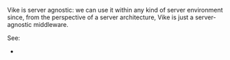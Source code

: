 
Vike is server agnostic: we can use it within any kind of server environment since, from the perspective of a server architecture, Vike is just a server-agnostic middleware.

See:
 - <Link href="/integration#server-side-tools" />
